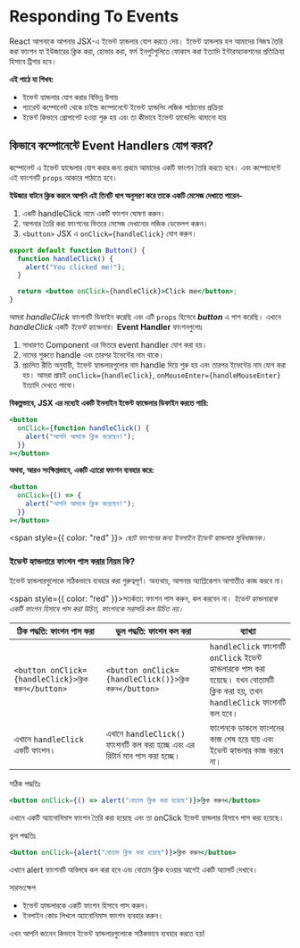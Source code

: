 # Responding To Events

React আপনাকে আপনার JSX-এ ইভেন্ট হ্যান্ডলার যোগ করতে দেয়। ইভেন্ট হ্যান্ডলার হল আমাদের নিজস্ব তৈরি করা ফাংশন যা ইউজারের ক্লিক করা, হোভার করা, ফর্ম ইনপুটগুলিতে ফোকাস করা ইত্যাদি ইন্টারঅ্যাকশনের প্রতিক্রিয়া হিসাবে ট্রিগার হবে।

**এই পাঠে যা শিখব:**

- ইভেন্ট হ্যান্ডলার যোগ করার বিভিন্ন উপায়
- প্যারেন্ট কম্পোনেন্ট থেকে চাইল্ড কম্পোনেন্টে ইভেন্ট হ্যান্ডলিং লজিক পাঠানোর প্রক্রিয়া
- ইভেন্ট কিভাবে প্রোপাগেট হওয়া শুরু হয় এবং তা কীভাবে ইভেন্ট হ্যান্ডেলিং থামানো যায়

## কিভাবে কম্পোনেন্টে Event Handlers যোগ করব?

কম্পোনেন্ট এ ইভেন্ট হ্যান্ডেলার যোগ করার জন্য প্রথমে আমাদের একটি ফাংশন তৈরি করতে হবে। এবং কম্পোনেন্টে এই ফাংশনটি `props` আকারে পাঠাতে হবে।

**ইউজার বাটনে ক্লিক করলে আপনি এই তিনটি ধাপ অনুসরণ করে তাকে একটি মেসেজ দেখাতে পারেন-**

1. একটি handleClick নামে একটি ফাংশন ঘোষণা করুন।
2. আপনার তৈরি করা ফাংশনের ভিতরে মেসেজ দেখানোর লজিক ডেভেলপ করুন।
3. `<button>` JSX এ `onClick={handleClick}` যোগ করুন।

```jsx
export default function Button() {
  function handleClick() {
    alert("You clicked me!");
  }

  return <button onClick={handleClick}>Click me</button>;
}
```

আমরা _handleClick_ ফাংশনটি ডিফাইন করেছি এবং এটি `props` হিসেবে **_button_** এ পাশ করেছি। এখানে _handleClick_ একটি _ইভেন্ট হ্যান্ডেলার_। **Event Handler** ফাংশনগুলোঃ

1. সাধারণত Component এর ভিতরে event handler যোগ করা হয়।
2. নামের শুরুতে handle এবং তারপর ইভেন্টের নাম থাকে।
3. প্রচলিত রীতি অনুযায়ী, ইভেন্ট হ্যান্ডলারগুলোর নাম handle দিয়ে শুরু হয় এবং তারপর ইভেন্টের নাম যোগ করা হয়। আমরা প্রায়ই `onClick={handleClick}`, `onMouseEnter={handleMouseEnter}` ইত্যাদি দেখতে পাবো।

**বিকল্পভাবে, JSX এর মধ্যেই একটি ইনলাইন ইভেন্ট হ্যান্ডেলার ডিফাইন করতে পারি:**

```jsx
<button
  onClick={function handleClick() {
    alert("আপনি আমাকে ক্লিক করেছেন!");
  }}
></button>
```

**অথবা, আরও সংক্ষিপ্তভাবে, একটি এ্যারো ফাংশন ব্যবহার করে:**

```jsx
<button
  onClick={() => {
    alert("আপনি আমাকে ক্লিক করেছেন!");
  }}
></button>
```

<span style={{ color: "red" }}>
  _ছোট ফাংশনের জন্য ইনলাইন ইভেন্ট হ্যান্ডলার সুবিধাজনক।_
</span>

### ইভেন্ট হ্যান্ডলারে ফাংশন পাস করার নিয়ম কি?

ইভেন্ট হ্যান্ডলারগুলোকে সঠিকভাবে ব্যবহার করা গুরুত্বপূর্ণ। অন্যথায়, আপনার অ্যাপ্লিকেশন আশাতীত কাজ করবে না।

<span style={{ color: "red" }}>সতর্কতা: ফাংশন পাস করুন, কল করবেন না।</span>
_ইভেন্ট হ্যান্ডলারকে একটি ফাংশন হিসাবে পাস করা উচিত, ফাংশনকে সরাসরি কল উচিত নয়।_

| ঠিক পদ্ধতি: ফাংশন পাস করা                           | ভুল পদ্ধতি: ফাংশন কল করা                                                     | ব্যাখ্যা                                                                                                                         |
| --------------------------------------------------- | ---------------------------------------------------------------------------- | -------------------------------------------------------------------------------------------------------------------------------- |
| `<button onClick={handleClick}>ক্লিক করুন</button>` | `<button onClick={handleClick()}>ক্লিক করুন</button>`                        | `handleClick` ফাংশনটি `onClick` ইভেন্ট হ্যান্ডলারকে পাস করা হয়েছে। যখন বোতামটি ক্লিক করা হয়, তখন `handleClick` ফাংশনটি কল হবে। |
| এখানে `handleClick` একটি ফাংশন।                     | এখানে `handleClick()` ফাংশনটি কল করা হচ্ছে এবং এর রিটার্ন মান পাস করা হচ্ছে। | ফাংশনকে ডাকলে ফাংশনের কাজ শেষ হয়ে যায় এবং ইভেন্ট হ্যান্ডলার কাজ করবে না।                                                       |

সঠিক পদ্ধতিঃ

```jsx
<button onClick={() => alert("বোতাম ক্লিক করা হয়েছে")}>ক্লিক করুন</button>
```

এখানে একটি অ্যানোনিমাস ফাংশন তৈরি করা হয়েছে এবং তা onClick ইভেন্ট হ্যান্ডলার হিসাবে পাস করা হয়েছে।

ভুল পদ্ধতিঃ

```jsx
<button onClick={alert("বোতাম ক্লিক করা হয়েছে")}>ক্লিক করুন</button>
```

এখানে alert ফাংশনটি অবিলম্বে কল করা হবে এবং বোতাম ক্লিক হওয়ার আগেই একটি অ্যালার্ট দেখাবে।

সারসংক্ষেপ

- ইভেন্ট হ্যান্ডলারকে একটি ফাংশন হিসাবে পাস করুন।
- ইনলাইন কোড লিখলে অ্যানোনিমাস ফাংশন ব্যবহার করুন।

এখন আপনি জানেন কিভাবে ইভেন্ট হ্যান্ডলারগুলোকে সঠিকভাবে ব্যবহার করতে হয়!
